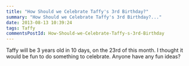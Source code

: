 ```yaml
---
title: "How Should we Celebrate Taffy's 3rd Birthday?"
summary: "How Should we Celebrate Taffy's 3rd Birthday?..."
date: 2013-08-13 10:39:24
tags: Taffy
commentsPostId: How-Should-we-Celebrate-Taffy-s-3rd-Birthday
---
```


Taffy will be 3 years old in 10 days, on the 23rd of this month. I thought it would be fun to do something to celebrate. Anyone have any fun ideas?